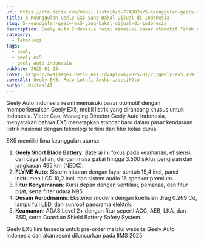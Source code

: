 ```yaml
---
url: https://oto.detik.com/mobil-listrik/d-7749824/5-keunggulan-geely-ex5-yang-bakal-dijual-di-indonesia
title: 5 Keunggulan Geely EX5 yang Bakal Dijual di Indonesia
slug: 5-keunggulan-geely-ex5-yang-bakal-dijual-di-indonesia
description: Geely Auto Indonesia resmi memasuki pasar otomotif Tanah Air, sekaligus memperkenalkan secara perdana Geely EX5. Ini keunggulannya.
category:
  - Teknologi
tags:
  - geely
  - geely ex5
  - geely auto indonesia
pubDate: 2025-01-25
cover: https://awsimages.detik.net.id/api/wm/2025/01/23/geely-ex5_169.jpeg?wid=54&w=650&v=1&t=jpeg
coverAlt: Geely EX5. Foto Luthfi Anshori/detikOto
author: MixtralAI
---
```

Geely Auto Indonesia resmi memasuki pasar otomotif dengan memperkenalkan Geely EX5, mobil listrik yang dirancang khusus untuk Indonesia. Victor Gao, Managing Director Geely Auto Indonesia, menyatakan bahwa EX5 menetapkan standar baru dalam pasar kendaraan listrik nasional dengan teknologi terkini dan fitur kelas dunia.

EX5 memiliki lima keunggulan utama:
1. **Geely Short Blade Battery**: Baterai ini fokus pada keamanan, efisiensi, dan daya tahan, dengan masa pakai hingga 3.500 siklus pengisian dan jangkauan 495 km (NEDC).
2. **FLYME Auto**: Sistem hiburan dengan layar sentuh 15,4 inci, panel instrumen LCD 10,2 inci, dan sistem audio 16 speaker premium.
3. **Fitur Kenyamanan**: Kursi depan dengan ventilasi, pemanas, dan fitur pijat, serta filter udara N95.
4. **Desain Aerodinamis**: Eksterior modern dengan koefisien drag 0.269 Cd, lampu full LED, dan sunroof panorama elektrik.
5. **Keamanan**: ADAS Level 2+ dengan fitur seperti ACC, AEB, LKA, dan BSD, serta Guardian Shield Battery Safety System.

Geely EX5 kini tersedia untuk pre-order melalui website Geely Auto Indonesia dan akan resmi diluncurkan pada IIMS 2025.
